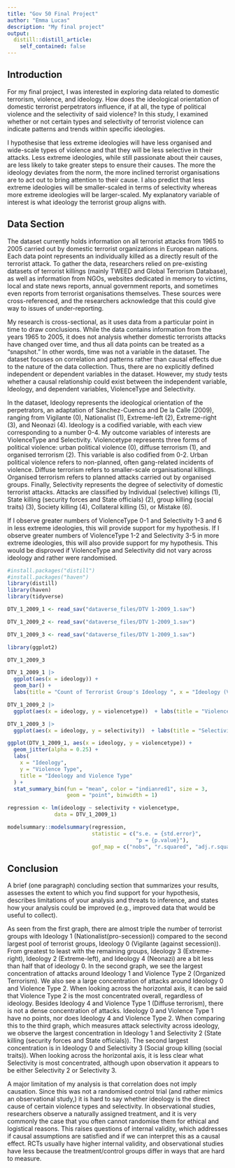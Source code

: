 ```yaml
---
title: "Gov 50 Final Project"
author: "Emma Lucas"
description: "My final project"
output:
  distill::distill_article:
    self_contained: false
---
```


## Introduction

For my final project, I was interested in exploring data related to domestic terrorism, violence, and ideology. How does the ideological orientation of domestic terrorist perpetrators influence, if at all, the type of political violence and the selectivity of said violence? In this study, I examined whether or not certain types and selectivity of terrorist violence can indicate patterns and trends within specific ideologies. 

I hypothesise that less extreme ideologies will have less organised and wide-scale types of violence and that they will be less selective in their attacks. Less extreme ideologies, while still passionate about their causes, are less likely to take greater steps to ensure their causes. The more the ideology deviates from the norm, the more inclined terrorist organisations are to act out to bring attention to their cause. I also predict that less extreme ideologies will be smaller-scaled in terms of selectivity whereas more extreme ideologies will be larger-scaled. My explanatory variable of interest is what ideology the terrorist group aligns with. 

## Data Section

The dataset currently holds information on all terrorist attacks from 1965 to 2005 carried out by domestic terrorist organizations in European nations. Each data point represents an individually killed as a directly result of the terrorist attack. To gather the data, researchers relied on pre-existing datasets of terrorist killings (mainly TWEED and Global Terrorism Database), as well as information from NGOs, websites dedicated in memory to victims, local and state news reports, annual government reports, and sometimes even reports from terrorist organisations themselves. These sources were cross-referenced, and the researchers acknowledge that this could give way to issues of under-reporting.

My research is cross-sectional, as it uses data from a particular point in time to draw conclusions. While the data contains information from the years 1965 to 2005, it does not analysis whether domestic terrorists attacks have changed over time, and thus all data points can be treated as a "snapshot." In other words, time was not a variable in the dataset. The dataset focuses on correlation and patterns rather than causal effects due to the nature of the data collection. Thus, there are no explicitly defined independent or dependent variables in the dataset. However, my study tests whether a causal relationship could exist between the independent variable, Ideology, and dependent variables, ViolenceType and Selectivity.

In the dataset, Ideology represents the ideological orientation of the perpetrators, an adaptation of Sánchez-Cuenca and De la Calle (2009), ranging from Vigilante (0), Nationalist (1), Extreme-left (2), Extreme-right (3), and Neonazi (4). Ideology is a codified variable, with each view corresponding to a number 0-4. My outcome variables of interests are ViolenceType and Selectivity. Violencetype represents three forms of political violence: urban political violence (0), diffuse terrorism (1), and organised terrorism (2). This variable is also codified from 0-2. Urban political violence refers to non-planned, often gang-related incidents of violence. Diffuse terrorism refers to smaller-scale organisational killings. Organised terrorism refers to planned attacks carried out by organised groups. Finally, Selectivity represents the degree of selectivity of domestic terrorist attacks. Attacks are classified by Individual (selective) killings (1), State killing (security forces and State officials) (2), group killing (social traits) (3), Society killing (4), Collateral killing (5), or Mistake (6). 

If I observe greater numbers of ViolenceType 0-1 and Selectivity 1-3 and 6 in less extreme ideologies, this will provide support for my hypothesis. If I observe greater numbers of ViolenceType 1-2 and Selectivity 3-5 in more extreme ideologies, this will also provide support for my hypothesis. This would be disproved if ViolenceType and Selectivity did not vary across ideology and rather were randomised.

```r

#install.packages("distill")
#install.packages("haven")
library(distill)
library(haven)
library(tidyverse)

DTV_1_2009_1 <- read_sav("dataverse_files/DTV 1-2009_1.sav")

DTV_1_2009_2 <- read_sav("dataverse_files/DTV 1-2009_1.sav")

DTV_1_2009_3 <- read_sav("dataverse_files/DTV 1-2009_1.sav")

library(ggplot2)

DTV_1_2009_3

DTV_1_2009_1 |>
  ggplot(aes(x = ideology)) +
  geom_bar() +
  labs(title = "Count of Terrorist Group's Ideology ", x = "Ideology (Vigilante, 0, to Neonazi, 4)", y = "Count")

DTV_1_2009_2 |>
  ggplot(aes(x = ideology, y = violencetype))  + labs(title = "Violence Types Across Ideology", x = "Ideology (Vigilante, 0, to Neonazi, 4)", y = "Violence Type") + geom_jitter(alpha = 0.25)

DTV_1_2009_3 |>
  ggplot(aes(x = ideology, y = selectivity))  + labs(title = "Selectivity Across Ideology", x = "Ideology (Vigilante, 0, to Neonazi, 4)", y = "Selectivity") + geom_jitter(alpha = 0.25)

```

```r

ggplot(DTV_1_2009_1, aes(x = ideology, y = violencetype)) +
  geom_jitter(alpha = 0.25) +
  labs(
    x = "Ideology",
    y = "Violence Type",
    title = "Ideology and Violence Type"
  ) +
  stat_summary_bin(fun = "mean", color = "indianred1", size = 3,
                   geom = "point", binwidth = 1)

```


```r

regression <- lm(ideology ~ selectivity + violencetype,
               data = DTV_1_2009_1)

modelsummary::modelsummary(regression,
                           statistic = c("s.e. = {std.error}",
                                         "p = {p.value}"),
                           gof_map = c("nobs", "r.squared", "adj.r.squared"))

```


## Conclusion

A brief (one paragraph) concluding section that summarizes your results, assesses the extent to which you find support for your hypothesis, describes limitations of your analysis and threats to inference, and states how your analysis could be improved (e.g., improved data that would be useful to collect).

As seen from the first graph, there are almost triple the number of terrorist groups with Ideology 1 (Nationalist(pro-secession)) compared to the second largest pool of terrorist groups, Ideology 0 (Vigilante (against secession)). From greatest to least with the remaining groups, Ideology 3 (Extreme-right), Ideology 2 (Extreme-left), and Ideology 4 (Neonazi) are a bit less than half that of ideology 0. In the second graph, we see the largest concentration of attacks around Ideology 1 and Violence Type 2 (Organized Terrorism). We also see a large concentration of attacks around Ideology 0 and Violence Type 2. When looking across the horizontal axis, it can be said that Violence Type 2 is the most concentrated overall, regardless of ideology. Besides Ideology 4 and Violence Type 1 (Diffuse terrorism), there is not a dense concentration of attacks. Ideology 0 and Violence Type 1 have no points, nor does Ideology 4 and Violence Type 2. When comparing this to the third graph, which measures attack selectivity across ideology, we observe the largest concentration in Ideology 1 and Selectivity 2 (State killing (security forces and State officials)). The second largest concentration is in Ideology 0 and Selectivity 3 (Social group killing (social traits)). When looking across the horizontal axis, it is less clear what Selectivity is most concentrated, although upon observation it appears to be either Selectivity 2 or Selectivity 3. 

A major limitation of my analysis is that correlation does not imply causation. Since this was not a randomised control trial (and rather mimics an observational study,) it is hard to say whether ideology is the direct cause of certain violence types and selectivity. In observational studies, researchers observe a naturally assigned treatment, and it is very commonly the case that you often cannot randomise them for ethical and logistical reasons. This raises questions of internal validity, which addresses if causal assumptions are satisfied and if we can interpret this as a causal effect. RCTs usually have higher internal validity, and observational studies have less because the treatment/control groups differ in ways that are hard to measure.
